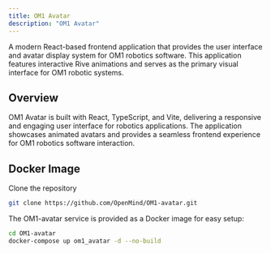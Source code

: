 ```yaml
---
title: OM1 Avatar
description: "OM1 Avatar"
---
```


A modern React-based frontend application that provides the user interface and avatar display system for OM1 robotics software. This application features interactive Rive animations and serves as the primary visual interface for OM1 robotic systems.

## Overview

OM1 Avatar is built with React, TypeScript, and Vite, delivering a responsive and engaging user interface for robotics applications. The application showcases animated avatars and provides a seamless frontend experience for OM1 robotics software interaction.

## Docker Image

Clone the repository
```bash
git clone https://github.com/OpenMind/OM1-avatar.git
```
The OM1-avatar service is provided as a Docker image for easy setup:
```bash
cd OM1-avatar
docker-compose up om1_avatar -d --no-build
```